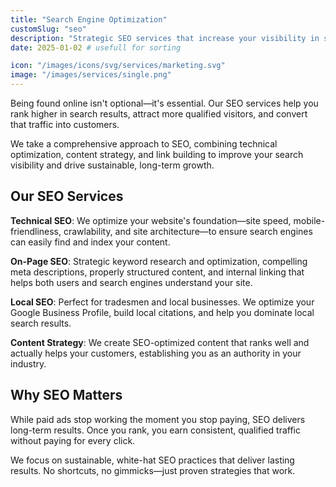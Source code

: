 ```yaml
---
title: "Search Engine Optimization"
customSlug: "seo"
description: "Strategic SEO services that increase your visibility in search results and drive qualified organic traffic to your website"
date: 2025-01-02 # usefull for sorting

icon: "/images/icons/svg/services/marketing.svg"
image: "/images/services/single.png"
---
```


Being found online isn't optional—it's essential. Our SEO services help you rank higher in search results, attract more qualified visitors, and convert that traffic into customers.

We take a comprehensive approach to SEO, combining technical optimization, content strategy, and link building to improve your search visibility and drive sustainable, long-term growth.

## Our SEO Services

**Technical SEO**: We optimize your website's foundation—site speed, mobile-friendliness, crawlability, and site architecture—to ensure search engines can easily find and index your content.

**On-Page SEO**: Strategic keyword research and optimization, compelling meta descriptions, properly structured content, and internal linking that helps both users and search engines understand your site.

**Local SEO**: Perfect for tradesmen and local businesses. We optimize your Google Business Profile, build local citations, and help you dominate local search results.

**Content Strategy**: We create SEO-optimized content that ranks well and actually helps your customers, establishing you as an authority in your industry.

## Why SEO Matters

While paid ads stop working the moment you stop paying, SEO delivers long-term results. Once you rank, you earn consistent, qualified traffic without paying for every click.

We focus on sustainable, white-hat SEO practices that deliver lasting results. No shortcuts, no gimmicks—just proven strategies that work.
